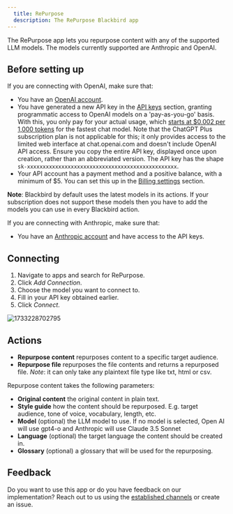 ```yaml
---
  title: RePurpose
  description: The RePurpose Blackbird app
---
```


<LinkCard title="View on Github" target="_blank" href="https://github.com/bb-io/RePurpose" icon="github" />

The RePurpose app lets you repurpose content with any of the supported LLM models. The models currently supported are Anthropic and OpenAI.

## Before setting up

If you are connecting with OpenAI, make sure that:

- You have an [OpenAI account](https://platform.openai.com/signup).
- You have generated a new API key in the [API keys](https://platform.openai.com/account/api-keys) section, granting programmatic access to OpenAI models on a 'pay-as-you-go' basis. With this, you only pay for your actual usage, which [starts at $0,002 per 1,000 tokens](https://openai.com/pricing) for the fastest chat model. Note that the ChatGPT Plus subscription plan is not applicable for this; it only provides access to the limited web interface at chat.openai.com and doesn't include OpenAI API access. Ensure you copy the entire API key, displayed once upon creation, rather than an abbreviated version. The API key has the shape `sk-xxxxxxxxxxxxxxxxxxxxxxxxxxxxxxxxxxxxxxxxxxxxxxxx`.
- Your API account has a payment method and a positive balance, with a minimum of $5. You can set this up in the [Billing settings](https://platform.openai.com/account/billing/overview) section.

**Note**: Blackbird by default uses the latest models in its actions. If your subscription does not support these models then you have to add the models you can use in every Blackbird action.

If you are connecting with Anthropic, make sure that:

- You have an [Anthropic account](https://console.anthropic.com) and have access to the API keys.

## Connecting

1. Navigate to apps and search for RePurpose.
2. Click _Add Connection_.
3. Choose the model you want to connect to.
4. Fill in your API key obtained earlier.
5. Click _Connect_.

![1733228702795](https://raw.githubusercontent.com/bb-io/RePurpose/main/image/README/1733228702795.png)

## Actions

- **Repurpose content** repurposes content to a specific target audience.
- **Repurpose file** repurposes the file contents and returns a repurposed file. *Note*: it can only take any plaintext file type like txt, html or csv.

Repurpose content takes the following parameters:
- **Original content** the original content in plain text.
- **Style guide** how the content should be repurposed. E.g. target audience, tone of voice, vocabulary, length, etc.
- **Model** (optional) the LLM model to use. If no model is selected, Open AI will use gpt4-o and Anthropic will use Claude 3.5 Sonnet
- **Language** (optional) the target language the content should be created in.
- **Glossary** (optional) a glossary that will be used for the repurposing.

## Feedback

Do you want to use this app or do you have feedback on our implementation? Reach out to us using the [established channels](https://www.blackbird.io/) or create an issue.

